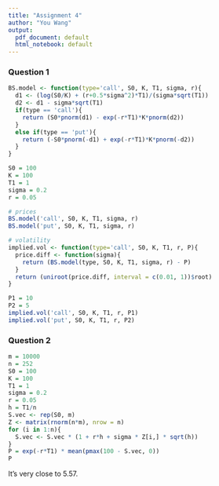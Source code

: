 ```yaml
---
title: "Assignment 4"
author: "You Wang"
output:
  pdf_document: default
  html_notebook: default
---
```


### Question 1
```r
BS.model <- function(type='call', S0, K, T1, sigma, r){
  d1 <- (log(S0/K) + (r+0.5*sigma^2)*T1)/(sigma*sqrt(T1))
  d2 <- d1 - sigma*sqrt(T1)
  if(type == 'call'){
    return (S0*pnorm(d1) - exp(-r*T1)*K*pnorm(d2))
  }
  else if(type == 'put'){
    return (-S0*pnorm(-d1) + exp(-r*T1)*K*pnorm(-d2))
  }
}

S0 = 100
K = 100
T1 = 1
sigma = 0.2
r = 0.05

# prices
BS.model('call', S0, K, T1, sigma, r)
BS.model('put', S0, K, T1, sigma, r)

# volatility
implied.vol <- function(type='call', S0, K, T1, r, P){
  price.diff <- function(sigma){
    return (BS.model(type, S0, K, T1, sigma, r) - P)
  }
  return (uniroot(price.diff, interval = c(0.01, 1))$root)
}

P1 = 10
P2 = 5
implied.vol('call', S0, K, T1, r, P1)
implied.vol('put', S0, K, T1, r, P2)
```

### Question 2
```r
m = 10000
n = 252
S0 = 100
K = 100
T1 = 1
sigma = 0.2
r = 0.05
h = T1/n
S.vec <- rep(S0, m)
Z <- matrix(rnorm(n*m), nrow = n)
for (i in 1:n){
  S.vec <- S.vec * (1 + r*h + sigma * Z[i,] * sqrt(h))
}
P = exp(-r*T1) * mean(pmax(100 - S.vec, 0))
P
```
It's very close to 5.57.

